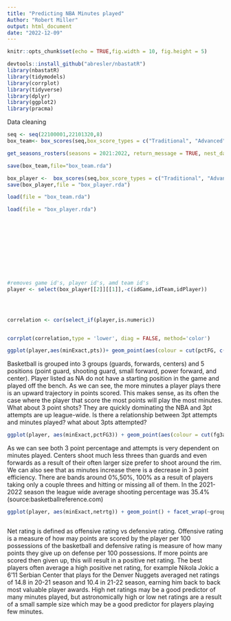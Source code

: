 ```yaml
---
title: "Predicting NBA Minutes played"
Author: "Robert Miller"
output: html_document
date: "2022-12-09"
---
```


```r
knitr::opts_chunk$set(echo = TRUE,fig.width = 10, fig.height = 5)

devtools::install_github("abresler/nbastatR")
library(nbastatR)
library(tidymodels)
library(corrplot)
library(tidyverse)
library(dplyr)
library(ggplot2)
library(pracma)
```
Data cleaning

```r
seq <- seq(22100001,22101320,8)
box_team<- box_scores(seq,box_score_types = c("Traditional", "Advanced"),result_types = "team", join_data = TRUE) 

get_seasons_rosters(seasons = 2021:2022, return_message = TRUE, nest_data = F)

save(box_team,file="box_team.rda")

box_player <-  box_scores(seq,box_score_types = c("Traditional", "Advanced"),result_types = "player", join_data = TRUE)
save(box_player,file = "box_player.rda")

```
```r

load(file = "box_team.rda")

load(file = "box_player.rda")








  
  
```


```r
#removes game id's, player id's, amd team id's
player <- select(box_player[[2]][[1]],-c(idGame,idTeam,idPlayer))




correlation <- cor(select_if(player,is.numeric))


corrplot(correlation,type = 'lower', diag = FALSE, method='color')

```

```r
ggplot(player,aes(minExact,pts))+ geom_point(aes(colour = cut(pctFG, c(0.0,0.25, 0.461,.667, 1.0))),size = 5) + facet_wrap(~groupStartPosition) 

```
Basketball is grouped into 3 groups (guards, forwards, centers) and 5 positions (point guard, shooting guard, small forward, power forward, and center). Player listed as NA do not have a starting position in the game and played off the bench. As we can see, the more minutes a player plays there is an upward trajectory in points scored. This makes sense, as its often the case where the player that score the most points will play the most minutes.  What about 3 point shots? They are quickly dominating the NBA and 3pt attempts are up league-wide. Is there a relationship between 3pt attempts and minutes played? what about 3pts attempted?  
```r

ggplot(player, aes(minExact,pctFG3)) + geom_point(aes(colour = cut(fg3a,c(-1,0,2, 4,6,8,10,15))),size = 5) + facet_wrap(~groupStartPosition)


```
As we can see both 3 point percentage and attempts is very dependent on minutes played. Centers shoot much less threes than guards and even forwards as a result of their often larger size prefer to shoot around the rim. We can also see that as minutes increase there is a decrease in 3 point efficiency. There are bands around 0%,50%, 100% as a result of players taking only a couple threes and hitting or missing all of them. In the 2021-2022 season the league wide average shooting percentage was 35.4% (source:basketballreference.com)


```r

ggplot(player, aes(minExact,netrtg)) + geom_point() + facet_wrap(~groupStartPosition) 



```

Net rating is defined as offensive rating vs defensive rating. Offensive rating is a measure of how may points are scored by the player per 100 possessions of the basketball and defensive rating is measure of how many points they give up on defense per 100 possessions. If more points are scored then given up, this will result in a positive net rating. The best players often average a high positive net rating, for example Nikola Jokic a 6'11 Serbian Center that plays for the Denver Nuggets averaged net ratings of 14.8 in 20-21 season and 10.4 in 21-22 season, earning him back to back most valuable player awards. High net ratings may be a good predictor of many minutes played, but astronomically high or low net ratings are a result of a small sample size which may be a good predictor for players playing few minutes. 